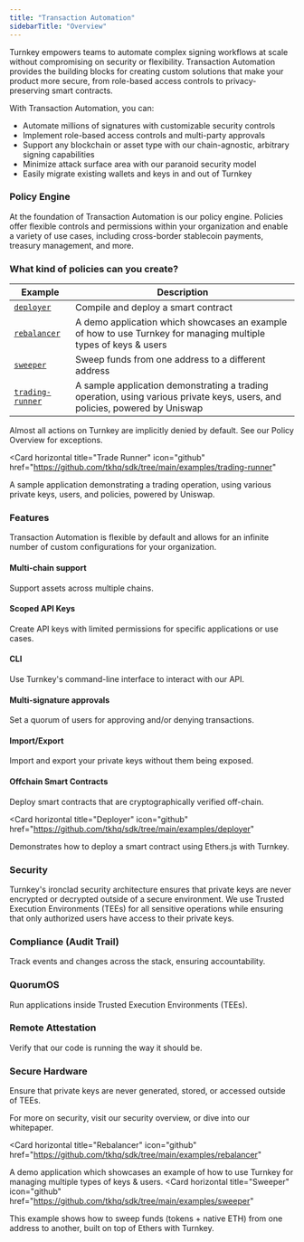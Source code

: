 ```yaml
---
title: "Transaction Automation"
sidebarTitle: "Overview"
---
```


Turnkey empowers teams to automate complex signing workflows at scale without compromising on security or flexibility. Transaction Automation provides the building blocks for creating custom solutions that make your product more secure, from role-based access controls to privacy-preserving smart contracts.

With Transaction Automation, you can:

- Automate millions of signatures with customizable security controls
- Implement role-based access controls and multi-party approvals
- Support any blockchain or asset type with our chain-agnostic, arbitrary signing capabilities
- Minimize attack surface area with our paranoid security model
- Easily migrate existing wallets and keys in and out of Turnkey

### Policy Engine

At the foundation of Transaction Automation is our policy engine.
Policies offer flexible controls and permissions within your organization
and enable a variety of use cases, including cross-border stablecoin payments,
treasury management, and more.

### What kind of policies can you create?

| Example                                                                            | Description                                                                                                                 |
| ---------------------------------------------------------------------------------- | --------------------------------------------------------------------------------------------------------------------------- |
| [`deployer`](https://github.com/tkhq/sdk/tree/main/examples/deployer/)             | Compile and deploy a smart contract                                                                                         |
| [`rebalancer`](https://github.com/tkhq/sdk/tree/main/examples/rebalancer/)         | A demo application which showcases an example of how to use Turnkey for managing multiple types of keys & users             |
| [`sweeper`](https://github.com/tkhq/sdk/tree/main/examples/sweeper/)               | Sweep funds from one address to a different address                                                                         |
| [`trading-runner`](https://github.com/tkhq/sdk/tree/main/examples/trading-runner/) | A sample application demonstrating a trading operation, using various private keys, users, and policies, powered by Uniswap |

Almost all actions on Turnkey are implicitly denied by default.
See our Policy Overview for exceptions.

<Card
  horizontal
  title="Trade Runner"
  icon="github"
  href="https://github.com/tkhq/sdk/tree/main/examples/trading-runner"
>
  A sample application demonstrating a trading operation, using various private
  keys, users, and policies, powered by Uniswap.
</Card>

### Features

Transaction Automation is flexible by default and allows for an infinite number of custom configurations for your organization.

#### Multi-chain support

Support assets across multiple chains.

#### Scoped API Keys

Create API keys with limited permissions for specific applications or use cases.

#### CLI

Use Turnkey's command-line interface to interact with our API.

#### Multi-signature approvals

Set a quorum of users for approving and/or denying transactions.

#### Import\/Export

Import and export your private keys without them being exposed.

#### Offchain Smart Contracts

Deploy smart contracts that are cryptographically verified off-chain.

<Card
  horizontal
  title="Deployer"
  icon="github"
  href="https://github.com/tkhq/sdk/tree/main/examples/deployer"
>
  Demonstrates how to deploy a smart contract using Ethers.js with Turnkey.
</Card>

### Security

Turnkey's ironclad security architecture ensures that private keys are never
encrypted or decrypted outside of a secure environment.
We use Trusted Execution Environments (TEEs) for all sensitive operations
while ensuring that only authorized users have access to their private keys.

### Compliance (Audit Trail)

Track events and changes across the stack, ensuring accountability.

### QuorumOS

Run applications inside Trusted Execution Environments (TEEs).

### Remote Attestation

Verify that our code is running the way it should be.

### Secure Hardware

Ensure that private keys are never generated, stored, or accessed outside of TEEs.

For more on security, visit our security overview, or dive into our whitepaper.

<Card
  horizontal
  title="Rebalancer"
  icon="github"
  href="https://github.com/tkhq/sdk/tree/main/examples/rebalancer"
>
  A demo application which showcases an example of how to use Turnkey for
  managing multiple types of keys & users.
</Card>
<Card
  horizontal
  title="Sweeper"
  icon="github"
  href="https://github.com/tkhq/sdk/tree/main/examples/sweeper"
>
  This example shows how to sweep funds (tokens + native ETH) from one address
  to another, built on top of Ethers with Turnkey.
</Card>
